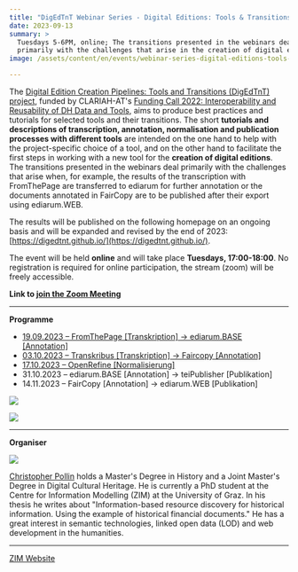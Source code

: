 ```yaml
---
title: "DigEdTnT Webinar Series - Digital Editions: Tools & Transitions"
date: 2023-09-13
summary: >
  Tuesdays 5-6PM, online; The transitions presented in the webinars deal
  primarily with the challenges that arise in the creation of digital editions.
image: /assets/content/en/events/webinar-series-digital-editions-tools-transitions/image.png

---
```


The [Digital Edition Creation Pipelines: Tools and Transitions (DigEdTnT) project](/projects/digital-edition-creation-pipelines-tools-and-transitions/), funded by CLARIAH-AT's [Funding Call 2022: Interoperability and Reusability of DH Data and Tools](/project-funding/), aims to produce best practices and tutorials for selected tools and their transitions. The short **tutorials and descriptions of transcription, annotation, normalisation and publication processes with different tools** are intended on the one hand to help with the project-specific choice of a tool, and on the other hand to facilitate the first steps in working with a new tool for the **creation of digital editions**. The transitions presented in the webinars deal primarily with the challenges that arise when, for example, the results of the transcription with FromThePage are transferred to ediarum for further annotation or the documents annotated in FairCopy are to be published after their export using ediarum.WEB.

The results will be published on the following homepage on an ongoing basis and will be expanded and revised by the end of 2023: [https://digedtnt.github.io/](https://digedtnt.github.io/).

The event will be held **online** and will take place **Tuesdays, 17:00-18:00**. No registration is required for online participation, the stream (zoom) will be freely accessible.

**Link to [join the Zoom Meeting](https://uni-graz.zoom.us/j/9475865423?pwd=Qy9McXF0S0FIMmNDaUhUM2FZbWZPQT09)**

***

**Programme**

* [19.09.2023 – FromThePage \[Transkription\] → ediarum.BASE \[Annotation\]](https://digedtnt.github.io/transition-fromthepage-ediarum/)
* [03.10.2023 – Transkribus \[Transkription\] → Faircopy \[Annotation\]](https://digedtnt.github.io/transition-transkribus-faircopy/)
* [17.10.2023 – OpenRefine \[Normalisierung\]](https://digedtnt.github.io/openrefine/)
* 31.10.2023 – ediarum.BASE \[Annotation] → teiPublisher \[Publikation]
* 14.11.2023 – FairCopy \[Annotation] → ediarum.WEB \[Publikation]

![](/assets/content/en/events/webinar-series-digital-editions-tools-transitions/digedtntlogo.png)

![](/assets/content/en/events/webinar-series-digital-editions-tools-transitions/2018-11-22_zim_schwarz_typo3.png)

***

**Organiser**

![](/assets/content/en/events/webinar-series-digital-editions-tools-transitions/christopher-pollin.png)

[Christopher Pollin](/consortium/university-of-graz/) holds a Master's Degree in History and a Joint Master's Degree in Digital Cultural Heritage. He is currently a PhD student at the Centre for Information Modelling (ZIM) at the University of Graz. In his thesis he writes about "Information-based resource discovery for historical information. Using the example of historical financial documents." He has a great interest in semantic technologies, linked open data (LOD) and web development in the humanities.

***

[ZIM Website](https://informationsmodellierung.uni-graz.at/de/neuigkeiten/detail/article/digedtnt-webinarreihe/)
